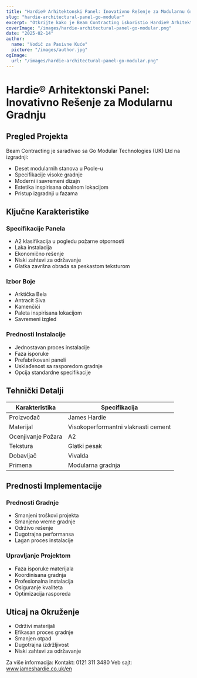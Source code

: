 ```yaml
---
title: "Hardie® Arhitektonski Panel: Inovativno Rešenje za Modularnu Gradnju"
slug: "hardie-architectural-panel-go-modular"
excerpt: "Otkrijte kako je Beam Contracting iskoristio Hardie® Arhitektonski Panel za svoj inovativni projekat modularnih stanova u Poole-u, pružajući prednosti u pogledu požarne sigurnosti i održivosti."
coverImage: "/images/hardie-architectural-panel-go-modular.png"
date: "2025-02-14"
author:
  name: "Vodič za Pasivne Kuće"
  picture: "/images/author.jpg"
ogImage:
  url: "/images/hardie-architectural-panel-go-modular.png"
---
```


# Hardie® Arhitektonski Panel: Inovativno Rešenje za Modularnu Gradnju

## Pregled Projekta

Beam Contracting je sarađivao sa Go Modular Technologies (UK) Ltd na izgradnji:

- Deset modularnih stanova u Poole-u
- Specifikacije visoke gradnje
- Moderni i savremeni dizajn
- Estetika inspirisana obalnom lokacijom
- Pristup izgradnji u fazama

## Ključne Karakteristike

### Specifikacije Panela
- A2 klasifikacija u pogledu požarne otpornosti
- Laka instalacija
- Ekonomično rešenje
- Niski zahtevi za održavanje
- Glatka završna obrada sa peskastom teksturom

### Izbor Boje
- Arktička Bela
- Antracit Siva
- Kamenčići
- Paleta inspirisana lokacijom
- Savremeni izgled

### Prednosti Instalacije
- Jednostavan proces instalacije
- Faza isporuke
- Prefabrikovani paneli
- Usklađenost sa rasporedom gradnje
- Opcija standardne specifikacije

## Tehnički Detalji

| Karakteristika | Specifikacija |
|----------------|---------------|
| Proizvođač     | James Hardie  |
| Materijal      | Visokoperformantni vlaknasti cement |
| Ocenjivanje Požara | A2          |
| Tekstura       | Glatki pesak  |
| Dobavljač      | Vivalda       |
| Primena        | Modularna gradnja |

## Prednosti Implementacije

### Prednosti Gradnje
- Smanjeni troškovi projekta
- Smanjeno vreme gradnje
- Održivo rešenje
- Dugotrajna performansa
- Lagan proces instalacije

### Upravljanje Projektom
- Faza isporuke materijala
- Koordinisana gradnja
- Profesionalna instalacija
- Osiguranje kvaliteta
- Optimizacija rasporeda

## Uticaj na Okruženje

- Održivi materijali
- Efikasan proces gradnje
- Smanjen otpad
- Dugotrajna izdržljivost
- Niski zahtevi za održavanje

Za više informacija:
Kontakt: 0121 311 3480
Veb sajt: www.jameshardie.co.uk/en